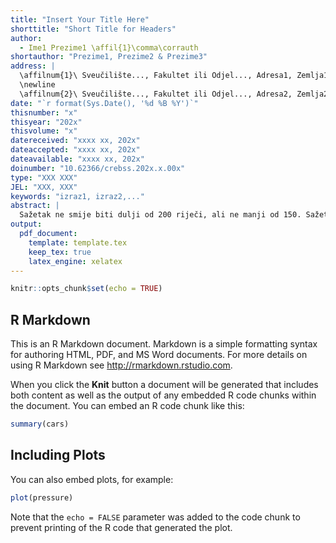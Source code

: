 ```yaml
---
title: "Insert Your Title Here"
shorttitle: "Short Title for Headers"
author:
  - Ime1 Prezime1 \affil{1}\comma\corrauth
shortauthor: "Prezime1, Prezime2 & Prezime3"
address: |
  \affilnum{1}\ Sveučilište..., Fakultet ili Odjel..., Adresa1, Zemlja1 \href{mailto:abc@abc.com}{\faEnvelopeO}
  \newline
  \affilnum{2}\ Sveučilište..., Fakultet ili Odjel..., Adresa2, Zemlja2
date: "`r format(Sys.Date(), '%d %B %Y')`"
thisnumber: "x"
thisyear: "202x"
thisvolume: "x"
datereceived: "xxxx xx, 202x"
dateaccepted: "xxxx xx, 202x"
dateavailable: "xxxx xx, 202x"
doinumber: "10.62366/crebss.202x.x.00x"
type: "XXX XXX"
JEL: "XXX, XXX"
keywords: "izraz1, izraz2,..."
abstract: |
  Sažetak ne smije biti dulji od 200 riječi, ali ne manji od 150. Sažetak treba ilustrirati sadržaj članka s jasnim ciljevima, metodologijom, rezultatima i doprinosom. Članak se može klasificirati kao (i) izvorni znanstveni rad, (ii) pregledni rad ili (iii) prethodno priopćenje, ovisno o prijedlozima recenzenata.
output:
  pdf_document:
    template: template.tex
    keep_tex: true
    latex_engine: xelatex
---
```


```r
knitr::opts_chunk$set(echo = TRUE)
```

## R Markdown

This is an R Markdown document. Markdown is a simple formatting syntax for authoring HTML, PDF, and MS Word documents. For more details on using R Markdown see <http://rmarkdown.rstudio.com>.

When you click the **Knit** button a document will be generated that includes both content as well as the output of any embedded R code chunks within the document. You can embed an R code chunk like this:

```r
summary(cars)
```

## Including Plots

You can also embed plots, for example:

```r
plot(pressure)
```

Note that the `echo = FALSE` parameter was added to the code chunk to prevent printing of the R code that generated the plot.
